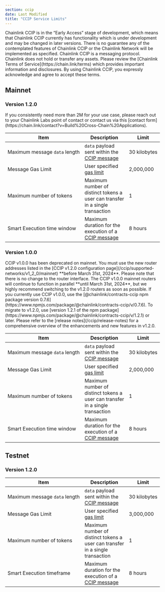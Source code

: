 ```yaml
---
section: ccip
date: Last Modified
title: "CCIP Service Limits"
---
```



<Aside type="note" title="Early Access">
  Chainlink CCIP is in the “Early Access” stage of development, which means that Chainlink CCIP currently has
  functionality which is under development and may be changed in later versions. There is no guarantee any of the
  contemplated features of Chainlink CCIP or the Chainlink Network will be implemented as specified. Chainlink CCIP is a
  messaging protocol. Chainlink does not hold or transfer any assets. Please review the [Chainlink Terms of
  Service](https://chain.link/terms) which provides important information and disclosures. By using Chainlink CCIP, you
  expressly acknowledge and agree to accept these terms.
</Aside>

## Mainnet

### Version 1.2.0

<Aside type="note" title="Increase the gas limit">
  If you consistently need more than 2M for your use case, please reach out to your Chainlink Labs point of contact or
  contact us via this [contact form](https://chain.link/contact?v=Build%20Cross-Chain%20Applications).
</Aside>

| Item                                         | Description                                                                                       | Limit             |
| -------------------------------------------- | ------------------------------------------------------------------------------------------------- | ----------------- |
| Maximum&nbsp;message&nbsp;`data`&nbsp;length | `data` payload sent within the [CCIP message](/ccip/api-reference/client#evm2anymessage)          | 30&nbsp;kilobytes |
| Message&nbsp;Gas&nbsp;Limit                  | User specified [gas limit](/ccip/api-reference/client#evmextraargsv1)                             | 2,000,000         |
| Maximum&nbsp;number&nbsp;of&nbsp;tokens      | Maximum number of distinct tokens a user can transfer in a single transaction                     | 1                 |
| Smart Execution time window                  | Maximum duration for the execution of a [CCIP message](/ccip/api-reference/client#evm2anymessage) | 8 hours           |

### Version 1.0.0

<Aside type="caution" title="Deprecation Notice for CCIP v1.0.0 on Mainnet">
  CCIP v1.0.0 has been deprecated on mainnet. You must use the new router addresses listed in the [CCIP v1.2.0
  configuration page](/ccip/supported-networks/v1_2_0/mainnet) **before March 31st, 2024**. Please note that there is no
  change to the router interface. The CCIP v1.0.0 mainnet routers will continue to function in parallel **until March
  31st, 2024**, but we highly recommend switching to the v1.2.0 routers as soon as possible. If you currently use CCIP
  v1.0.0, use the [@chainlink/contracts-ccip npm package version
  0.7.6](https://www.npmjs.com/package/@chainlink/contracts-ccip/v/0.7.6). To migrate to v1.2.0, use [version 1.2.1 of
  the npm package](https://www.npmjs.com/package/@chainlink/contracts-ccip/v/1.2.1) or later. Please refer to the
  [release notes](/ccip/release-notes) for a comprehensive overview of the enhancements and new features in v1.2.0.
</Aside>

| Item                                         | Description                                                                                       | Limit             |
| -------------------------------------------- | ------------------------------------------------------------------------------------------------- | ----------------- |
| Maximum&nbsp;message&nbsp;`data`&nbsp;length | `data` payload sent within the [CCIP message](/ccip/api-reference/client#evm2anymessage)          | 30&nbsp;kilobytes |
| Message&nbsp;Gas&nbsp;Limit                  | User specified [gas limit](/ccip/api-reference/client#evmextraargsv1)                             | 2,000,000         |
| Maximum&nbsp;number&nbsp;of&nbsp;tokens      | Maximum number of distinct tokens a user can transfer in a single transaction                     | 1                 |
| Smart Execution time window                  | Maximum duration for the execution of a [CCIP message](/ccip/api-reference/client#evm2anymessage) | 8 hours           |

## Testnet

### Version 1.2.0

| Item                                         | Description                                                                                       | Limit             |
| -------------------------------------------- | ------------------------------------------------------------------------------------------------- | ----------------- |
| Maximum&nbsp;message&nbsp;`data`&nbsp;length | `data` payload sent within the [CCIP message](/ccip/api-reference/client#evm2anymessage)          | 30&nbsp;kilobytes |
| Message&nbsp;Gas&nbsp;Limit                  | User specified [gas limit](/ccip/api-reference/client#evmextraargsv1)                             | 3,000,000         |
| Maximum&nbsp;number&nbsp;of&nbsp;tokens      | Maximum number of distinct tokens a user can transfer in a single transaction                     | 1                 |
| Smart Execution timeframe                    | Maximum duration for the execution of a [CCIP message](/ccip/api-reference/client#evm2anymessage) | 8 hours           |
